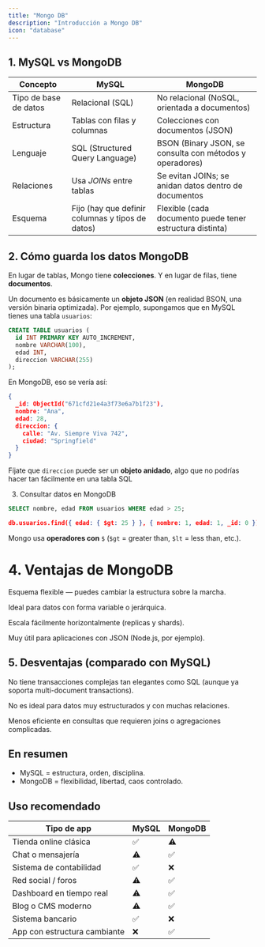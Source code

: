 ```yaml
---
title: "Mongo DB"
description: "Introducción a Mongo DB"
icon: "database"
---
```


## 1. MySQL vs MongoDB

| Concepto              | MySQL                                            | MongoDB                                                   |
| --------------------- | ------------------------------------------------ | --------------------------------------------------------- |
| Tipo de base de datos | Relacional (SQL)                                 | No relacional (NoSQL, orientada a documentos)             |
| Estructura            | Tablas con filas y columnas                      | Colecciones con documentos (JSON)                         |
| Lenguaje              | SQL (Structured Query Language)                  | BSON (Binary JSON, se consulta con métodos y operadores)  |
| Relaciones            | Usa _JOINs_ entre tablas                         | Se evitan JOINs; se anidan datos dentro de documentos     |
| Esquema               | Fijo (hay que definir columnas y tipos de datos) | Flexible (cada documento puede tener estructura distinta) |

## 2. Cómo guarda los datos MongoDB

En lugar de tablas, Mongo tiene **colecciones**.
Y en lugar de filas, tiene **documentos**.

Un documento es básicamente un **objeto JSON** (en realidad BSON, una versión binaria optimizada).
Por ejemplo, supongamos que en MySQL tienes una tabla `usuarios`:

```sql
CREATE TABLE usuarios (
  id INT PRIMARY KEY AUTO_INCREMENT,
  nombre VARCHAR(100),
  edad INT,
  direccion VARCHAR(255)
);
```

En MongoDB, eso se vería así:

```JSON
{
  _id: ObjectId("671cfd21e4a3f73e6a7b1f23"),
  nombre: "Ana",
  edad: 28,
  direccion: {
    calle: "Av. Siempre Viva 742",
    ciudad: "Springfield"
  }
}
```

Fíjate que `direccion` puede ser un **objeto anidado**, algo que no podrías hacer tan fácilmente en una tabla SQL

3. Consultar datos en MongoDB

<CodeGroup>

```sql MySQL
SELECT nombre, edad FROM usuarios WHERE edad > 25;
```

```JSON MongoDB
db.usuarios.find({ edad: { $gt: 25 } }, { nombre: 1, edad: 1, _id: 0 })
```

</CodeGroup>

Mongo usa **operadores con** `$` (`$gt` = greater than, `$lt` = less than, etc.).

# 4. Ventajas de MongoDB

<Icon icon="check" iconType="solid" /> Esquema flexible — puedes cambiar la estructura
sobre la marcha.

<Icon icon="check" iconType="solid" /> Ideal para datos con forma variable o jerárquica.

<Icon icon="check" iconType="solid" /> Escala fácilmente horizontalmente (replicas
y shards).

<Icon icon="check" iconType="solid" /> Muy útil para aplicaciones con JSON (Node.js,
por ejemplo).

## 5. Desventajas (comparado con MySQL)

<Icon icon="xmark" iconType="solid" /> No tiene transacciones complejas tan elegantes
como SQL (aunque ya soporta multi-document transactions).

<Icon icon="xmark" iconType="solid" /> No es ideal para datos muy estructurados y
con muchas relaciones.

<Icon icon="xmark" iconType="solid" /> Menos eficiente en consultas que requieren
joins o agregaciones complicadas.

## En resumen

- MySQL = estructura, orden, disciplina.
- MongoDB = flexibilidad, libertad, caos controlado.

## Uso recomendado

| Tipo de app                  | MySQL | MongoDB |
| ---------------------------- | ----- | ------- |
| Tienda online clásica        | ✅    | ⚠️     |
| Chat o mensajería            | ⚠️    | ✅     |
| Sistema de contabilidad      | ✅    | ❌     |
| Red social / foros           | ⚠️    | ✅     |
| Dashboard en tiempo real     | ⚠️    | ✅     |
| Blog o CMS moderno           | ⚠️    | ✅     |
| Sistema bancario             | ✅    | ❌     |
| App con estructura cambiante | ❌    | ✅     |
